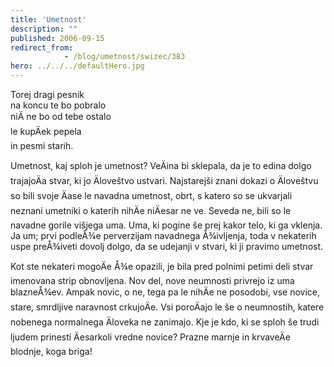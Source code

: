 ```yaml
---
title: 'Umetnost'
description: ""
published: 2006-09-15
redirect_from: 
            - /blog/umetnost/swizec/383
hero: ../../../defaultHero.jpg
---
```

Torej dragi pesnik  
na koncu te bo pobralo  
niÄ ne bo od tebe ostalo  
le kupÄek pepela  
in pesmi starih.

Umetnost, kaj sploh je umetnost? VeÄina bi sklepala, da je to edina dolgo trajajoÄa stvar, ki jo Äloveštvo ustvari. Najstarejši znani dokazi o Äloveštvu so bili svoje Äase le navadna umetnost, obrt, s katero so se ukvarjali neznani umetniki o katerih nihÄe niÄesar ne ve. Seveda ne, bili so le navadne gorile višjega uma. Uma, ki pogine še prej kakor telo, ki ga vklenja. Ja um; prvi podleÅ¾e perverzijam navadnega Å¾ivljenja, toda v nekaterih uspe preÅ¾iveti dovolj dolgo, da se udejanji v stvari, ki ji pravimo umetnost.

Kot ste nekateri mogoÄe Å¾e opazili, je bila pred polnimi petimi deli stvar imenovana strip obnovljena. Nov del, nove neumnosti privrejo iz uma blazneÅ¾ev. Ampak novic, o ne, tega pa le nihÄe ne posodobi, vse novice, stare, smrdljive naravnost crkujoÄe. Vsi poroÄajo le še o neumnostih, katere nobenega normalnega Äloveka ne zanimajo. Kje je kdo, ki se sploh še trudi ljudem prinesti Äesarkoli vredne novice? Prazne marnje in krvaveÄe blodnje, koga briga!
